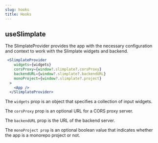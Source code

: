 ```yaml
---
slug: hooks
title: Hooks
---
```

## useSlimplate

The SlimplateProvider provides the app with the necessary configuration and context to work with the Slimplate widgets and backend.

```jsx
 <SlimplateProvider
    widgets={widgets}
    corsProxy={window?.slimplate?.corsProxy}
    backendURL={window?.slimplate?.backendURL}
    monoProject={window?.slimplate?.project}
  >
    <App />
  </SlimplateProvider>
```

The `widgets` prop is an object that specifies a collection of input widgets.

The `corsProxy` prop is an optional URL for a CORS proxy server.

The `backendURL` prop is the URL of the backend server.

The `monoProject prop` is an optional boolean value that indicates whether the app is a monorepo project or not.

